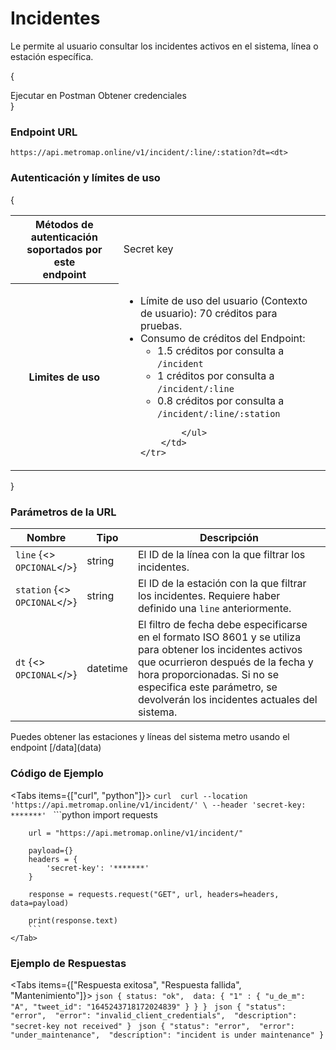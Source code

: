 
# Incidentes

Le permite al usuario consultar los incidentes activos en el sistema, línea o estación específica.

{<div className="row">

<Link className="btn default" href="https://god.gw.postman.com/run-collection/15715400-004293d1-b81b-47f9-8a41-bdacd691c661?action=collection%2Ffork&collection-url=entityId%3D15715400-004293d1-b81b-47f9-8a41-bdacd691c661%26entityType%3Dcollection%26workspaceId%3D48faf861-de30-4c02-87b9-3867c52a87c8" target="_blank">Ejecutar en Postman</Link>
<Link className="btn default" href="../../credenciales">Obtener credenciales</Link>
</div>}

### Endpoint URL

`https://api.metromap.online/v1/incident/:line/:station?dt=<dt>`

### Autenticación y límites de uso

{

<table><tbody>
    <tr>
        <th>Métodos de autenticación soportados por este<br/>endpoint</th>
        <td><Link className="contrast" href="../comenzar/credenciales">Secret key</Link></td>
    </tr>
    <tr>
        <th>Limites de uso</th>
        <td>
            <ul>
            <li>Límite de uso del usuario (Contexto de usuario): 70 créditos
            para pruebas. 
            </li>
            <li>Consumo de créditos del Endpoint:
            <ul>
                <li>1.5 créditos por consulta a <code>/incident</code>
                </li>
                <li>1 créditos por consulta a <code>/incident/:line</code>
                </li>
                <li>0.8 créditos por consulta a <code>/incident/:line/:station</code>
                </li>
                </ul>
            </li>

            </ul>
        </td>
    </tr>

</tbody>
</table>

}

### Parámetros de la URL

| Nombre    | Tipo   | Descripción                                                                                               |
| --------- | ------ | --------------------------------------------------------------------------------------------------------- |
| `line` {<><br/><code className="opt docs">OPCIONAL</code></>}    | string | El ID de la línea con la que filtrar los incidentes.                                                      |
| `station` {<><br/><code className="opt docs">OPCIONAL</code></>} | string | El ID de la estación con la que filtrar los incidentes. Requiere haber definido una `line` anteriormente. |
| `dt` {<><br/><code className="opt docs">OPCIONAL</code></>} | datetime | El filtro de fecha debe especificarse en el formato ISO 8601 y se utiliza para obtener los incidentes activos que ocurrieron después de la fecha y hora proporcionadas. Si no se especifica este parámetro, se devolverán los incidentes actuales del sistema. |

<Callout emoji="💡" type="info">
  Puedes obtener las estaciones y líneas del sistema metro usando el endpoint [/data](data)
</Callout>

### Código de Ejemplo

<Tabs items={["curl", "python"]}>
    <Tab>
        ```curl 
        curl --location 'https://api.metromap.online/v1/incident/' \
        --header 'secret-key: *******'
        ```
    </Tab>
    <Tab>
        ```python 
        import requests

        url = "https://api.metromap.online/v1/incident/"

        payload={}
        headers = {
            'secret-key': '*******'
        }

        response = requests.request("GET", url, headers=headers, data=payload)

        print(response.text)
        ```
    </Tab>

</Tabs>

### Ejemplo de Respuestas

<Tabs items={["Respuesta exitosa", "Respuesta fallida", "Mantenimiento"]}>
    <Tab>
    ```json
    {
        status: "ok", 
        data: {
            "1" : {
                "u_de_m": "A",
                "tweet_id": "1645243718172024839"
            }
        }
    }
    ```
    </Tab>
    <Tab>
    ```json
    {
        "status": "error", 
        "error": "invalid_client_credentials", 
        "description": "secret-key not received"
    }
    ```
    </Tab>
    <Tab>
    ```json
    {
        "status": "error", 
        "error": "under_maintenance", 
        "description": "incident is under maintenance"
    }
    ```
    </Tab>
</Tabs>
